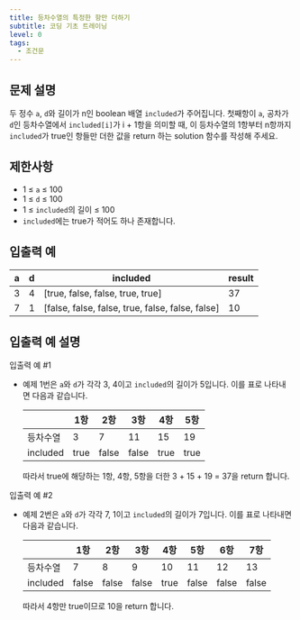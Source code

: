 ```yaml
---
title: 등차수열의 특정한 항만 더하기
subtitle: 코딩 기초 트레이닝
level: 0
tags:
  - 조건문
---
```


## 문제 설명

두 정수 `a`, `d`와 길이가 n인 boolean 배열 `included`가 주어집니다. 첫째항이 `a`, 공차가 `d`인 등차수열에서 `included[i]`가 i + 1항을 의미할 때, 이 등차수열의 1항부터 n항까지 `included`가 true인 항들만 더한 값을 return 하는 solution 함수를 작성해 주세요.

## 제한사항

- 1 ≤ `a` ≤ 100
- 1 ≤ `d` ≤ 100
- 1 ≤ `included`의 길이 ≤ 100
- `included`에는 true가 적어도 하나 존재합니다.

## 입출력 예

| a   | d   | included                                           | result |
| --- | --- | -------------------------------------------------- | ------ |
| 3   | 4   | \[true, false, false, true, true\]                 | 37     |
| 7   | 1   | \[false, false, false, true, false, false, false\] | 10     |

## 입출력 예 설명

입출력 예 #1

- 예제 1번은 `a`와 `d`가 각각 3, 4이고 `included`의 길이가 5입니다. 이를 표로 나타내면 다음과 같습니다.

  |          | 1항  | 2항   | 3항   | 4항  | 5항  |
  | -------- | ---- | ----- | ----- | ---- | ---- |
  | 등차수열 | 3    | 7     | 11    | 15   | 19   |
  | included | true | false | false | true | true |

  따라서 true에 해당하는 1항, 4항, 5항을 더한 3 + 15 + 19 = 37을 return 합니다.

입출력 예 #2

- 예제 2번은 `a`와 `d`가 각각 7, 1이고 `included`의 길이가 7입니다. 이를 표로 나타내면 다음과 같습니다.

  |          | 1항   | 2항   | 3항   | 4항  | 5항   | 6항   | 7항   |
  | -------- | ----- | ----- | ----- | ---- | ----- | ----- | ----- |
  | 등차수열 | 7     | 8     | 9     | 10   | 11    | 12    | 13    |
  | included | false | false | false | true | false | false | false |

  따라서 4항만 true이므로 10을 return 합니다.
